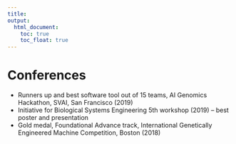 ```yaml
---
title: 
output: 
  html_document:
    toc: true
    toc_float: true
---
```


# Conferences

*	Runners up and best software tool out of 15 teams, AI Genomics Hackathon, SVAI, San Francisco (2019)
*	Initiative for Biological Systems Engineering 5th workshop (2019) – best poster and presentation
*	Gold medal, Foundational Advance track, International Genetically Engineered Machine Competition, Boston (2018)

